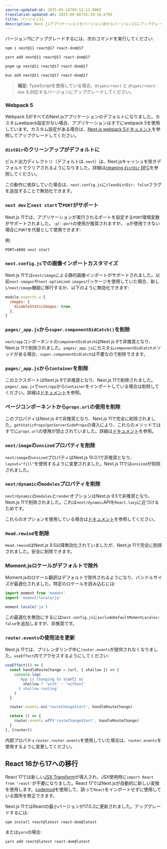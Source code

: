 ```yaml
---
source-updated-at: 2025-05-16T04:52:11.000Z
translation-updated-at: 2025-06-06T16:39:16.679Z
title: バージョン11
description: Next.jsアプリケーションをバージョン10からバージョン11にアップグレードする方法
---
```


バージョン11にアップグレードするには、次のコマンドを実行してください:

```bash filename="Terminal"
npm i next@11 react@17 react-dom@17
```

```bash filename="Terminal"
yarn add next@11 react@17 react-dom@17
```

```bash filename="Terminal"
pnpm up next@11 react@17 react-dom@17
```

```bash filename="Terminal"
bun add next@11 react@17 react-dom@17
```

> **補足:** TypeScriptを使用している場合、`@types/react` と `@types/react-dom` も対応するバージョンにアップグレードしてください。

### Webpack 5

Webpack 5がすべてのNext.jsアプリケーションのデフォルトになりました。カスタムwebpack設定がない場合、アプリケーションはすでにwebpack 5を使用しています。カスタム設定がある場合は、[Next.js webpack 5ドキュメント](/docs/messages/webpack5)を参照してアップグレードしてください。

### `distDir`のクリーンアップがデフォルトに

ビルド出力ディレクトリ（デフォルトは`.next`）は、Next.jsキャッシュを除きデフォルトでクリアされるようになりました。詳細は[cleaning `distDir` RFC](https://github.com/vercel/next.js/discussions/6009)を参照してください。

この動作に依存していた場合は、`next.config.js`に`cleanDistDir: false`フラグを追加することで無効化できます。

### `next dev`と`next start`で`PORT`がサポート

Next.js 11では、アプリケーションが実行されるポートを設定する`PORT`環境変数がサポートされました。`-p`/`--port`の使用が推奨されますが、`-p`が使用できない場合に`PORT`を代替として使用できます:

例:
```
PORT=4000 next start
```

### `next.config.js`での画像インポートカスタマイズ

Next.js 11では`next/image`による静的画像インポートがサポートされました。以前`next-images`や`next-optimized-images`パッケージを使用していた場合、新しい`next/image`機能に移行するか、以下のように無効化できます:

```js filename="next.config.js"
module.exports = {
  images: {
    disableStaticImages: true,
  },
}
```

### `pages/_app.js`から`super.componentDidCatch()`を削除

`next/app`コンポーネントの`componentDidCatch`はNext.js 9で非推奨となり、Next.js 11で削除されました。`pages/_app.js`にカスタム`componentDidCatch`メソッドがある場合、`super.componentDidCatch`は不要なので削除できます。

### `pages/_app.js`から`Container`を削除

このエクスポートはNext.js 9で非推奨となり、Next.js 11で削除されました。`pages/_app.js`で`next/app`から`Container`をインポートしている場合は削除してください。詳細は[ドキュメント](/docs/messages/app-container-deprecated)を参照。

### ページコンポーネントから`props.url`の使用を削除

このプロパティはNext.js 4で非推奨となり、Next.js 11で完全に削除されました。`getStaticProps`/`getServerSideProps`の導入により、これらのメソッドではすでに`props.url`の使用が禁止されていました。詳細は[ドキュメント](/docs/messages/url-deprecated)を参照。

### `next/image`の`unsized`プロパティを削除

`next/image`の`unsized`プロパティはNext.js 10.0.1で非推奨となり、`layout="fill"`を使用するように変更されました。Next.js 11では`unsized`が削除されました。

### `next/dynamic`の`modules`プロパティを削除

`next/dynamic`の`modules`と`render`オプションはNext.js 9.5で非推奨となり、Next.js 11で削除されました。これは`next/dynamic`APIを`React.lazy`に近づけるためです。

これらのオプションを使用している場合は[ドキュメント](/docs/messages/next-dynamic-modules)を参照してください。

### `Head.rewind`を削除

`Head.rewind`はNext.js 9.5以降無効化されていましたが、Next.js 11で完全に削除されました。安全に削除できます。

### Moment.jsロケールがデフォルトで除外

Moment.jsのロケール翻訳はデフォルトで除外されるようになり、バンドルサイズが最適化されました。特定のロケールを読み込むには:

```js
import moment from 'moment'
import 'moment/locale/ja'

moment.locale('ja')
```

この最適化を無効にするには`next.config.js`に`excludeDefaultMomentLocales: false`を追加しますが、非推奨です。

### `router.events`の使用法を更新

Next.js 11では、プリレンダリング中に`router.events`が提供されなくなりました。`useEffect`内でアクセスするようにしてください:

```js
useEffect(() => {
  const handleRouteChange = (url, { shallow }) => {
    console.log(
      `App is changing to ${url} ${
        shallow ? 'with' : 'without'
      } shallow routing`
    )
  }

  router.events.on('routeChangeStart', handleRouteChange)

  return () => {
    router.events.off('routeChangeStart', handleRouteChange)
  }
}, [router])
```

内部プロパティ`router.router.events`を使用していた場合は、`router.events`を使用するように変更してください。

## React 16から17への移行

React 17では新しい[JSX Transform](https://reactjs.org/blog/2020/09/22/introducing-the-new-jsx-transform.html)が導入され、JSX使用時に`import React from 'react'`が不要になりました。React 17ではNext.jsが自動的に新しい変換を使用します。[codemod](/docs/pages/building-your-application/upgrading/codemods#add-missing-react-import)を使用して、誤って`React`をインポートせずに使用している箇所を修正できます。

Next.js 11ではReactの最小バージョンが17.0.2に更新されました。アップグレードするには:

```
npm install react@latest react-dom@latest
```

または`yarn`の場合:

```
yarn add react@latest react-dom@latest
```